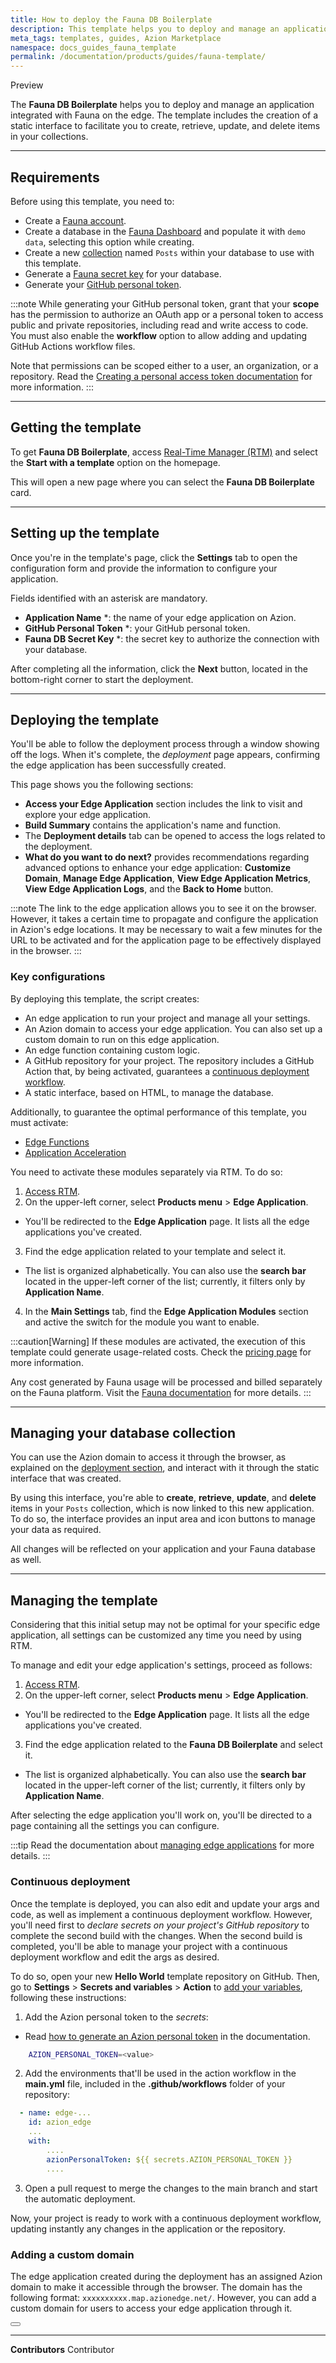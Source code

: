 ```yaml
---
title: How to deploy the Fauna DB Boilerplate
description: This template helps you to deploy and manage an application integrated with Fauna on the edge.
meta_tags: templates, guides, Azion Marketplace
namespace: docs_guides_fauna_template
permalink: /documentation/products/guides/fauna-template/
---
```


<Badge variant="accent">
Preview
</Badge>

The **Fauna DB Boilerplate** helps you to deploy and manage an application integrated with Fauna on the edge. The template includes the creation of a static interface to facilitate you to create, retrieve, update, and delete items in your collections.

---

## Requirements

Before using this template, you need to: 

- Create a [Fauna account](https://dashboard.fauna.com/register).
- Create a database in the [Fauna Dashboard](https://docs.fauna.com/fauna/current/get_started/dashboard) and populate it with `demo data`, selecting this option while creating.
- Create a new [collection](https://docs.fauna.com/fauna/current/cookbook/data_model/collections) named `Posts` within your database to use with this template. 
- Generate a [Fauna secret key](https://docs.fauna.com/fauna/v4/security/keys?lang=shell) for your database.
- Generate your [GitHub personal token](https://docs.github.com/en/authentication/keeping-your-account-and-data-secure/managing-your-personal-access-tokens#creating-a-personal-access-token-classic).

:::note
While generating your GitHub personal token, grant that your **scope** has the permission to authorize an OAuth app or a personal token to access public and private repositories, including read and write access to code. You must also enable the **workflow** option to allow adding and updating GitHub Actions workflow files.

Note that permissions can be scoped either to a user, an organization, or a repository. Read the [Creating a personal access token documentation](https://docs.github.com/en/authentication/keeping-your-account-and-data-secure/managing-your-personal-access-tokens#creating-a-personal-access-token-classic) for more information.
:::

---

## Getting the template

To get **Fauna DB Boilerplate**, access [Real-Time Manager (RTM)](/en/documentation/products/guides/how-to-access-rtm/) and select the **Start with a template** option on the homepage.

This will open a new page where you can select the **Fauna DB Boilerplate** card.

---

## Setting up the template

Once you're in the template's page, click the **Settings** tab to open the configuration form and provide the information to configure your application. 

Fields identified with an asterisk are mandatory.

- **Application Name** *: the name of your edge application on Azion.
- **GitHub Personal Token** *: your GitHub personal token.
- **Fauna DB Secret Key** *: the secret key to authorize the connection with your database.

After completing all the information, click the **Next** button, located in the bottom-right corner to start the deployment.

---

## Deploying the template

You'll be able to follow the deployment process through a window showing off the logs. When it's complete, the *deployment* page appears, confirming the edge application has been successfully created.

This page shows you the following sections:

   - **Access your Edge Application** section includes the link to visit and explore your edge application.
   - **Build Summary** contains the application's name and function.
   - The **Deployment details** tab can be opened to access the logs related to the deployment.
   - **What do you want to do next?** provides recommendations regarding advanced options to enhance your edge application: **Customize Domain**, **Manage Edge Application**, **View Edge Application Metrics**, **View Edge Application Logs**, and the **Back to Home** button.

:::note
The link to the edge application allows you to see it on the browser. However, it takes a certain time to propagate and configure the application in Azion's edge locations. It may be necessary to wait a few minutes for the URL to be activated and for the application page to be effectively displayed in the browser.
:::

### Key configurations

By deploying this template, the script creates:

- An edge application to run your project and manage all your settings.
- An Azion domain to access your edge application. You can also set up a custom domain to run on this edge application.
- An edge function containing custom logic.
- A GitHub repository for your project. The repository includes a GitHub Action that, by being activated, guarantees a [continuous deployment workflow](#continuous-deployment). 
- A static interface, based on HTML, to manage the database.

Additionally, to guarantee the optimal performance of this template, you must activate:

- [Edge Functions](/en/documentation/products/build/edge-application/edge-functions/)
- [Application Acceleration](/en/documentation/products/build/edge-application/application-acceleration/)

You need to activate these modules separately via RTM. To do so:

1. [Access RTM](https://manager.azion.com/).
2. On the upper-left corner, select **Products menu** > **Edge Application**.
- You'll be redirected to the **Edge Application** page. It lists all the edge applications you've created. 
3. Find the edge application related to your template and select it.
- The list is organized alphabetically. You can also use the **search bar** located in the upper-left corner of the list; currently, it filters only by **Application Name**.
4. In the **Main Settings** tab, find the **Edge Application Modules** section and active the switch for the module you want to enable.

:::caution[Warning]
If these modules are activated, the execution of this template could generate usage-related costs. Check the [pricing page](https://www.azion.com/en/pricing/) for more information. 

Any cost generated by Fauna usage will be processed and billed separately on the Fauna platform. Visit the [Fauna documentation](https://docs.fauna.com/fauna/current/plan_billing/) for more details.
:::

---

## Managing your database collection

You can use the Azion domain to access it through the browser, as explained on the [deployment section](#deploying-the-template), and interact with it through the static interface that was created.

By using this interface, you're able to **create**, **retrieve**, **update**, and **delete** items in your `Posts` collection, which is now linked to this new application. To do so, the interface provides an input area and icon buttons to manage your data as required.

All changes will be reflected on your application and your Fauna database as well. 

---

## Managing the template

Considering that this initial setup may not be optimal for your specific edge application, all settings can be customized any time you need by using RTM.

To manage and edit your edge application's settings, proceed as follows:

1. [Access RTM](https://manager.azion.com/).
2. On the upper-left corner, select **Products menu** > **Edge Application**.
- You'll be redirected to the **Edge Application** page. It lists all the edge applications you've created.
3. Find the edge application related to the **Fauna DB Boilerplate** and select it. 
- The list is organized alphabetically. You can also use the **search bar** located in the upper-left corner of the list; currently, it filters only by **Application Name**.

After selecting the edge application you'll work on, you'll be directed to a page containing all the settings you can configure.

:::tip
Read the documentation about [managing edge applications](/en/documentation/products/edge-application/first-steps/) for more details.
:::

### Continuous deployment

Once the template is deployed, you can also edit and update your args and code, as well as implement a continuous deployment workflow. However, you'll need first to *declare secrets on your project's GitHub repository* to complete the second build with the changes. When the second build is completed, you'll be able to manage your project with a continuous deployment workflow and edit the args as desired.

To do so, open your new **Hello World** template repository on GitHub. Then, go to **Settings** > **Secrets and variables** > **Action** to [add your variables](https://docs.github.com/en/actions/security-guides/encrypted-secrets), following these instructions:

1. Add the Azion personal token to the *secrets*:
- Read [how to generate an Azion personal token](/en/documentation/products/guides/personal-tokens/) in the documentation.

```bash
    AZION_PERSONAL_TOKEN=<value>
```

2. Add the environments that'll be used in the action workflow in the **main.yml** file, included in the **.github/workflows** folder of your repository:

```yml title=".github/workflows/main.yml"
  - name: edge-...
    id: azion_edge
    ...
    with:
        ....
        azionPersonalToken: ${{ secrets.AZION_PERSONAL_TOKEN }}
        ....

```

3. Open a pull request to merge the changes to the main branch and start the automatic deployment.

Now, your project is ready to work with a continuous deployment workflow, updating instantly any changes in the application or the repository. 

### Adding a custom domain

The edge application created during the deployment has an assigned Azion domain to make it accessible through the browser. The domain has the following format: `xxxxxxxxxx.map.azionedge.net/`. However, you can add a custom domain for users to access your edge application through it.


<Button href="/en/documentation/products/build/edge-application/domains/" text="go to Domains reference" variant="secondary"> 

</Button>

---


**Contributors** <ContributorList>Contributor</ContributorList>